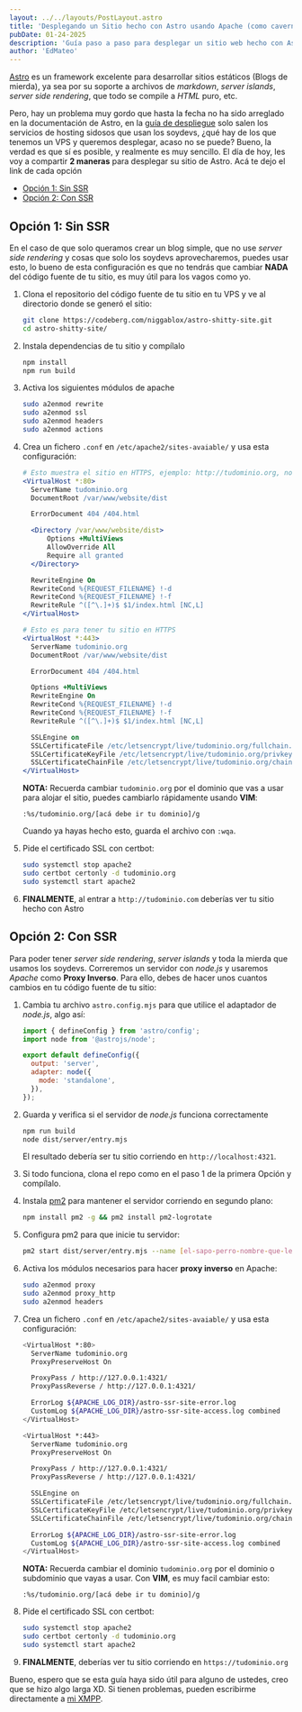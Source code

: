 ```yaml
---
layout: ../../layouts/PostLayout.astro
title: 'Desplegando un Sitio hecho con Astro usando Apache (como cavernícolas)'
pubDate: 01-24-2025
description: 'Guía paso a paso para desplegar un sitio web hecho con Astro en tu propio VPS usando Apache, con y sin SSR. Sin usar vercel, docker u otro shitware'
author: 'EdMateo'
---
```


[Astro](https://astro.build) es un framework excelente para desarrollar sitios estáticos (Blogs de mierda), ya sea por su soporte a archivos de *markdown*, *server islands*, *server side rendering*, que todo se compile a *HTML* puro, etc.

Pero, hay un problema muy gordo que hasta la fecha no ha sido arreglado en la documentación de Astro, en la [guía de despliegue](https://docs.astro.build/es/guides/deploy/) solo salen los servicios de hosting sidosos que usan los soydevs, ¿qué hay de los que tenemos un VPS y queremos desplegar, acaso no se puede? Bueno, la verdad es que sí es posible, y realmente es muy sencillo. El día de hoy, les voy a compartir **2 maneras** para desplegar su sitio de Astro. Acá te dejo el link de cada opción

- [Opción 1: Sin SSR](#opcion-1)
- [Opción 2: Con SSR](#opcion-2)

<h2 id="opcion-1">Opción 1: Sin SSR</h2>

En el caso de que solo queramos crear un blog simple, que no use *server side rendering* y cosas que solo los soydevs aprovecharemos, puedes usar esto, lo bueno de esta configuración es que no tendrás que cambiar **NADA** del código fuente de tu sitio, es muy útil para los vagos como yo.

1. Clona el repositorio del código fuente de tu sitio en tu VPS y ve al directorio donde se generó el sitio:

    ~~~bash
    git clone https://codeberg.com/niggablox/astro-shitty-site.git
    cd astro-shitty-site/
    ~~~

2. Instala dependencias de tu sitio y compílalo
    
    ~~~bash
    npm install
    npm run build
    ~~~

3. Activa los siguientes módulos de apache

    ~~~bash
    sudo a2enmod rewrite
    sudo a2enmod ssl
    sudo a2enmod headers
    sudo a2enmod actions
    ~~~
   
4. Crea un fichero `.conf` en `/etc/apache2/sites-avaiable/` y usa esta configuración:

    ~~~apache
    # Esto muestra el sitio en HTTPS, ejemplo: http://tudominio.org, no redirecciona
    <VirtualHost *:80>
      ServerName tudominio.org
      DocumentRoot /var/www/website/dist

      ErrorDocument 404 /404.html

      <Directory /var/www/website/dist>
          Options +MultiViews
          AllowOverride All
          Require all granted
      </Directory>

      RewriteEngine On
      RewriteCond %{REQUEST_FILENAME} !-d
      RewriteCond %{REQUEST_FILENAME} !-f
      RewriteRule ^([^\.]+)$ $1/index.html [NC,L]
    </VirtualHost>

    # Esto es para tener tu sitio en HTTPS
    <VirtualHost *:443>
      ServerName tudominio.org
      DocumentRoot /var/www/website/dist

      ErrorDocument 404 /404.html

      Options +MultiViews
      RewriteEngine On
      RewriteCond %{REQUEST_FILENAME} !-d
      RewriteCond %{REQUEST_FILENAME} !-f
      RewriteRule ^([^\.]+)$ $1/index.html [NC,L]

      SSLEngine on
      SSLCertificateFile /etc/letsencrypt/live/tudominio.org/fullchain.pem
      SSLCertificateKeyFile /etc/letsencrypt/live/tudominio.org/privkey.pem
      SSLCertificateChainFile /etc/letsencrypt/live/tudominio.org/chain.pem
    </VirtualHost>
    ~~~

   **NOTA:** Recuerda cambiar `tudominio.org` por el dominio que vas a usar para alojar el sitio, puedes cambiarlo rápidamente usando **VIM**:

     ~~~vim
     :%s/tudominio.org/[acá debe ir tu dominio]/g
     ~~~

   Cuando ya hayas hecho esto, guarda el archivo con `:wqa`.

5. Pide el certificado SSL con certbot:

    ~~~bash
    sudo systemctl stop apache2
    sudo certbot certonly -d tudominio.org
    sudo systemctl start apache2
    ~~~

6. **FINALMENTE**, al entrar a `http://tudominio.com` deberías ver tu sitio hecho con Astro

<h2 id="opcion-2">Opción 2: Con SSR</h2>

Para poder tener *server side rendering*, *server islands* y toda la mierda que usamos los soydevs. Correremos un servidor con *node.js* y usaremos *Apache* como **Proxy Inverso**. Para ello, debes de hacer unos cuantos cambios en tu código fuente de tu sitio:

1. Cambia tu archivo `astro.config.mjs` para que utilice el adaptador de *node.js*, algo así:

    ~~~javascript
    import { defineConfig } from 'astro/config';
    import node from '@astrojs/node';

    export default defineConfig({
      output: 'server',
      adapter: node({
        mode: 'standalone',
      }),
    });
    ~~~

2. Guarda y verifica si el servidor de *node.js* funciona correctamente

    ~~~bash
    npm run build
    node dist/server/entry.mjs
    ~~~

    El resultado debería ser tu sitio corriendo en `http://localhost:4321`.

3. Si todo funciona, clona el repo como en el paso 1 de la primera Opción y compílalo. 

4. Instala [pm2](https://pm2.keymetrics.io/) para mantener el servidor corriendo en segundo plano:

    ~~~bash
    npm install pm2 -g && pm2 install pm2-logrotate
    ~~~

5. Configura pm2 para que inicie tu servidor:

    ~~~bash
    pm2 start dist/server/entry.mjs --name [el-sapo-perro-nombre-que-le-de-la-hpta-gana-OwO]
    ~~~

6. Activa los módulos necesarios para hacer **proxy inverso** en Apache:
    ~~~bash
    sudo a2enmod proxy
    sudo a2enmod proxy_http
    sudo a2enmod headers
    ~~~

7. Crea un fichero `.conf` en `/etc/apache2/sites-avaiable/` y usa esta configuración:

    ~~~bash
    <VirtualHost *:80>
      ServerName tudominio.org
      ProxyPreserveHost On

      ProxyPass / http://127.0.0.1:4321/
      ProxyPassReverse / http://127.0.0.1:4321/

      ErrorLog ${APACHE_LOG_DIR}/astro-ssr-site-error.log
      CustomLog ${APACHE_LOG_DIR}/astro-ssr-site-access.log combined
    </VirtualHost>

    <VirtualHost *:443>
      ServerName tudominio.org
      ProxyPreserveHost On

      ProxyPass / http://127.0.0.1:4321/
      ProxyPassReverse / http://127.0.0.1:4321/

      SSLEngine on
      SSLCertificateFile /etc/letsencrypt/live/tudominio.org/fullchain.pem
      SSLCertificateKeyFile /etc/letsencrypt/live/tudominio.org/privkey.pem
      SSLCertificateChainFile /etc/letsencrypt/live/tudominio.org/chain.pem

      ErrorLog ${APACHE_LOG_DIR}/astro-ssr-site-error.log
      CustomLog ${APACHE_LOG_DIR}/astro-ssr-site-access.log combined
    </VirtualHost>
    ~~~

    **NOTA:** Recuerda cambiar el dominio `tudominio.org` por el dominio o subdominio que vayas a usar. Con **VIM**, es muy facil cambiar esto:

    ~~~vim
    :%s/tudominio.org/[acá debe ir tu dominio]/g
    ~~~

8. Pide el certificado SSL con certbot:

    ~~~bash
    sudo systemctl stop apache2
    sudo certbot certonly -d tudominio.org
    sudo systemctl start apache2
    ~~~

9. **FINALMENTE**, deberías ver tu sitio corriendo en `https://tudominio.org`

Bueno, espero que se esta guía haya sido útil para alguno de ustedes, creo que se hizo algo larga XD. Si tienen problemas, pueden escribirme directamente a [mi XMPP](xmpp:edmateo@edmateo.site).
